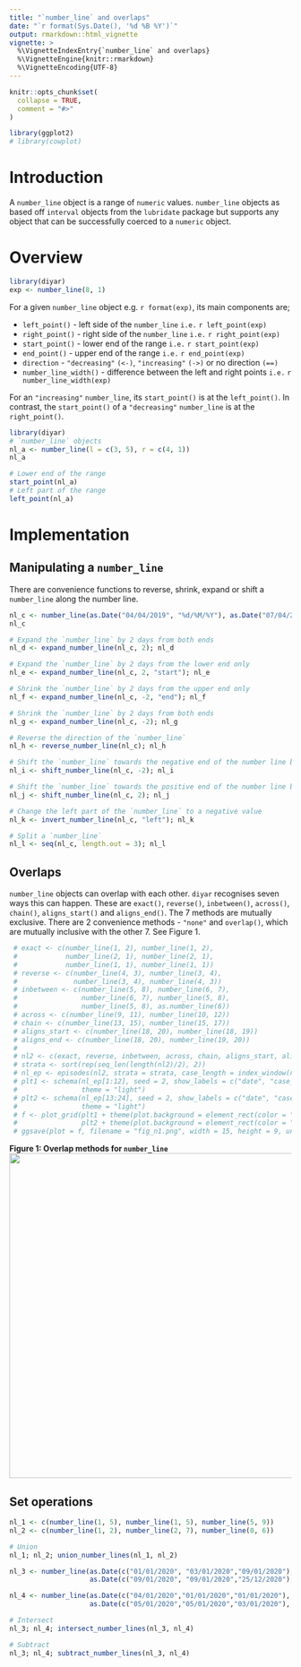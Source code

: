 ```yaml
---
title: "`number_line` and overlaps"
date: "`r format(Sys.Date(), '%d %B %Y')`"
output: rmarkdown::html_vignette
vignette: >
  %\VignetteIndexEntry{`number_line` and overlaps}
  %\VignetteEngine{knitr::rmarkdown}
  %\VignetteEncoding{UTF-8}
---
```


```r
knitr::opts_chunk$set(
  collapse = TRUE,
  comment = "#>"
)
```

```r
library(ggplot2)
# library(cowplot)
```

# Introduction
A `number_line` object is a range of `numeric` values. `number_line` objects as based off `interval` objects from the `lubridate` package but supports any object that can be successfully coerced to a `numeric` object.

# Overview
```r
library(diyar)
exp <- number_line(8, 1)
```

For a given `number_line` object e.g. ``r format(exp)``, its main components are;

+ `left_point()` - left side of the `number_line` `i.e.` ``r left_point(exp) `` 
+ `right_point()` - right side of the `number_line` `i.e.` ``r right_point(exp) ``
+ `start_point()` - lower end of the range `i.e.` ``r start_point(exp) ``
+ `end_point()` - upper end of the range `i.e.` ``r end_point(exp) ``
+ `direction` - `"decreasing"` `(<-)`, `"increasing"` `(->)` or no direction `(==)`
+ `number_line_width()` - difference between the left and right points `i.e.` ``r number_line_width(exp) ``

For an `"increasing"` `number_line`, its `start_point()` is at the `left_point()`. In contrast, the `start_point()` of a `"decreasing"` `number_line` is at the `right_point()`.

```r
library(diyar)
# `number_line` objects
nl_a <- number_line(l = c(3, 5), r = c(4, 1))
nl_a

# Lower end of the range
start_point(nl_a)
# Left part of the range
left_point(nl_a)
```

# Implementation

## Manipulating a `number_line`
There are convenience functions to reverse, shrink, expand or shift a `number_line` along the number line.

```r
nl_c <- number_line(as.Date("04/04/2019", "%d/%M/%Y"), as.Date("07/04/2019", "%d/%M/%Y"))
nl_c

# Expand the `number_line` by 2 days from both ends 
nl_d <- expand_number_line(nl_c, 2); nl_d

# Expand the `number_line` by 2 days from the lower end only
nl_e <- expand_number_line(nl_c, 2, "start"); nl_e

# Shrink the `number_line` by 2 days from the upper end only
nl_f <- expand_number_line(nl_c, -2, "end"); nl_f

# Shrink the `number_line` by 2 days from both ends
nl_g <- expand_number_line(nl_c, -2); nl_g

# Reverse the direction of the `number_line`
nl_h <- reverse_number_line(nl_c); nl_h

# Shift the `number_line` towards the negative end of the number line by 2 days 
nl_i <- shift_number_line(nl_c, -2); nl_i

# Shift the `number_line` towards the positive end of the number line by 2 days 
nl_j <- shift_number_line(nl_c, 2); nl_j

# Change the left part of the `number_line` to a negative value
nl_k <- invert_number_line(nl_c, "left"); nl_k

# Split a `number_line`
nl_l <- seq(nl_c, length.out = 3); nl_l
```

## Overlaps
`number_line` objects can overlap with each other. `diyar` recognises seven ways this can happen. These are `exact()`, `reverse()`, `inbetween()`, `across()`, `chain()`, `aligns_start()` and `aligns_end()`. The 7 methods are mutually exclusive. There are 2 convenience methods - `"none"` and `overlap()`, which are mutually inclusive with the other 7. See Figure 1.

```r
 # exact <- c(number_line(1, 2), number_line(1, 2),
 #            number_line(2, 1), number_line(2, 1),
 #            number_line(1, 1), number_line(1, 1))
 # reverse <- c(number_line(4, 3), number_line(3, 4),
 #              number_line(3, 4), number_line(4, 3))
 # inbetween <- c(number_line(5, 8), number_line(6, 7),
 #                number_line(6, 7), number_line(5, 8),
 #                number_line(5, 8), as.number_line(6))
 # across <- c(number_line(9, 11), number_line(10, 12))
 # chain <- c(number_line(13, 15), number_line(15, 17))
 # aligns_start <- c(number_line(18, 20), number_line(18, 19))
 # aligns_end <- c(number_line(18, 20), number_line(19, 20))
 # 
 # nl2 <- c(exact, reverse, inbetween, across, chain, aligns_start, aligns_end)
 # strata <- sort(rep(seq_len(length(nl2)/2), 2))
 # nl_ep <- episodes(nl2, strata = strata, case_length = index_window(nl2))
 # plt1 <- schema(nl_ep[1:12], seed = 2, show_labels = c("date", "case_overlap_methods"),
 #                theme = "light") 
 # plt2 <- schema(nl_ep[13:24], seed = 2, show_labels = c("date", "case_overlap_methods"),
 #                theme = "light")
 # f <- plot_grid(plt1 + theme(plot.background = element_rect(color = "white")),
 #                plt2 + theme(plot.background = element_rect(color = "white")))
 # ggsave(plot = f, filename = "fig_n1.png", width = 15, height = 9, units = "in")
```

**Figure 1: Overlap methods for `number_line`**
<img src = "fig_n1.png" width = "1000" height="580">

## Set operations
```r
nl_1 <- c(number_line(1, 5), number_line(1, 5), number_line(5, 9))
nl_2 <- c(number_line(1, 2), number_line(2, 7), number_line(0, 6))

# Union
nl_1; nl_2; union_number_lines(nl_1, nl_2)

nl_3 <- number_line(as.Date(c("01/01/2020", "03/01/2020","09/01/2020"), "%d/%m/%Y"),
                    as.Date(c("09/01/2020", "09/01/2020","25/12/2020"), "%d/%m/%Y"))

nl_4 <- number_line(as.Date(c("04/01/2020","01/01/2020","01/01/2020"), "%d/%m/%Y"),
                    as.Date(c("05/01/2020","05/01/2020","03/01/2020"), "%d/%m/%Y"))

# Intersect
nl_3; nl_4; intersect_number_lines(nl_3, nl_4)

# Subtract
nl_3; nl_4; subtract_number_lines(nl_3, nl_4)
```
